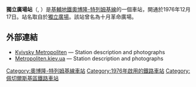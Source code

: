 {{Infobox station 
| name          = 獨立廣場<br />{{lang|uk|Майдан Незалежності}}
| type          = {{METROKIEV type}}
| style         = Kurenivsko-Chervonoarmiyska
| image         = Maydan_Nezalezhnosti_metro_station_Kiev_2010_01.jpg
| image_size    = 
| image_caption = 
| address       = [[佩切爾斯基區|佩切爾斯基區]]
| borough       = [[基輔|基輔]]
| country       = [[烏克蘭|烏克蘭]]
| coordinates   = {{coord|50|27|00|N|30|31|28|E|type:landmark_region:UA|display=title,inline}}
| line          = {{KIEVMETRO-line2}}
| other         = 
| structure     = 地下
| platform      = 1個[[島式月台|島式月台]]
| depth         = 
| levels        = 1層
| tracks        = 2條
| parking       = 
| bicycle       = 
| baggage_check = 
| opened        = 1976年12月17日 
| closed        = 
| rebuilt       = 
| electrified   = 是
| ADA           = 
| code          = 217
| owned         = [[基輔地鐵|基輔地鐵]]
| zone          = 
| smartcardname = 
| smartcardstatus = 
| former        = 加里寧廣場、十月革命廣場
| passengers    = 
| pass_year     = 
| pass_percent  = 
| pass_system   = 
| mpassengers   = 
| services      =
| map_locator   = 
}}
'''獨立廣場站'''（{{lang-uk|Майдан Незалежності|Maidan Nezalezhnosti}}, {{IPA audio link|LL-Q8798 (ukr)-Tohaomg-Майдан Незалежності.wav}}）是[[基輔地鐵|基輔地鐵]][[奧博隆-特列姆基線|奧博隆-特列姆基線]]的一個車站，開通於1976年12月17日。站名取自於[[獨立廣場_(基輔)|獨立廣場]]。該站曾名為十月革命廣場。

==外部連結==
* [https://web.archive.org/web/20070313064355/http://www.metro.kiev.ua/Ukr/PlNezavisimostiUkr.html Kyivsky Metropoliten] — Station description and photographs {{uk icon}}
* [http://www.metropoliten.kiev.ua/station.php?lang=0&station_id=26 Metropoliten.kiev.ua] {{Wayback|url=http://www.metropoliten.kiev.ua/station.php?lang=0&station_id=26 |date=20200615215556 }} — Station description and photographs {{ru icon}}
{{奧波隆-特列姆基線}}
[[Category:奧博隆-特列姆基線車站|Category:奧博隆-特列姆基線車站]]
[[Category:1976年啟用的鐵路車站|Category:1976年啟用的鐵路車站]]
[[Category:佩切爾斯基區鐵路車站|Category:佩切爾斯基區鐵路車站]]